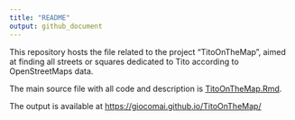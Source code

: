 ```yaml
---
title: "README"
output: github_document
---
```


This repository hosts the file related to the project "TitoOnTheMap", aimed at finding all streets or squares dedicated to Tito according to OpenStreetMaps data.

The main source file with all code and description is [TitoOnTheMap.Rmd](TitoOnTheMap.Rmd).

The output is available at [https://giocomai.github.io/TitoOnTheMap/](https://giocomai.github.io/TitoOnTheMap/)


